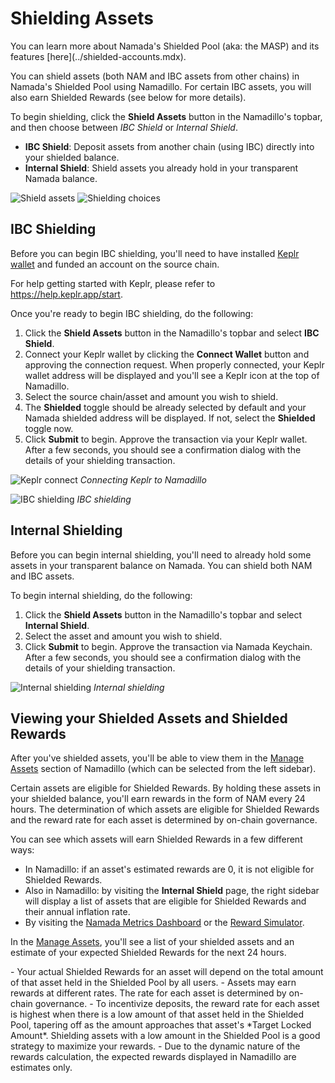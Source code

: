 
# Shielding Assets

<Callout type="info">
You can learn more about Namada's Shielded Pool (aka: the MASP) and its features [here](../shielded-accounts.mdx). 
</Callout>

You can shield assets (both NAM and IBC assets from other chains) in Namada's Shielded Pool using Namadillo. For certain IBC assets, you will also earn Shielded Rewards (see below for more details).   

To begin shielding, click the **Shield Assets** button in the Namadillo's topbar, and then choose between *IBC Shield* or *Internal Shield*.  

- **IBC Shield**: Deposit assets from another chain (using IBC) directly into your shielded balance.
- **Internal Shield**: Shield assets you already hold in your transparent Namada balance.

![Shield assets](../../../public/images/namadillo/action-buttons.png)
![Shielding choices](../../../public/images/namadillo/shield-choice.png)  

## IBC Shielding
Before you can begin IBC shielding, you'll need to have installed [Keplr wallet](https://www.keplr.app/) and funded an account on the source chain.  

For help getting started with Keplr, please refer to https://help.keplr.app/start.  

Once you're ready to begin IBC shielding, do the following:

1. Click the **Shield Assets** button in the Namadillo's topbar and select **IBC Shield**.
2. Connect your Keplr wallet by clicking the **Connect Wallet** button and approving the connection request. When properly connected, your Keplr wallet address will be displayed 
and you'll see a Keplr icon at the top of Namadillo.
3. Select the source chain/asset and amount you wish to shield.
4. The **Shielded** toggle should be already selected by default and your Namada shielded address will be displayed. If not, select the **Shielded** toggle now.
5. Click **Submit** to begin. Approve the transaction via your Keplr wallet. After a few seconds, you should see a confirmation dialog with the details of your shielding transaction.  

![Keplr connect](../../../public/images/namadillo/keplr-connect.png)
*Connecting Keplr to Namadillo*  

![IBC shielding](../../../public/images/namadillo/ibc-shield.png)
*IBC shielding*

## Internal Shielding
Before you can begin internal shielding, you'll need to already hold some assets in your transparent balance on Namada. You can shield both NAM and IBC assets.  

To begin internal shielding, do the following:

1. Click the **Shield Assets** button in the Namadillo's topbar and select **Internal Shield**.
2. Select the asset and amount you wish to shield.
3. Click **Submit** to begin. Approve the transaction via Namada Keychain. After a few seconds, you should see a confirmation dialog with the details of your shielding transaction.  

![Internal shielding](../../../public/images/namadillo/int-shield.png)
*Internal shielding*

## Viewing your Shielded Assets and Shielded Rewards
After you've shielded assets, you'll be able to view them in the [Manage Assets](./assets.mdx) section of Namadillo (which can be selected from the left sidebar).  

Certain assets are eligible for Shielded Rewards. By holding these assets in your shielded balance, you'll earn rewards in the form of NAM every 24 hours. The determination 
of which assets are eligible for Shielded Rewards and the reward rate for each asset is determined by on-chain governance.  

You can see which assets will earn Shielded Rewards in a few different ways:  
- In Namadillo: if an asset's estimated rewards are 0, it is not eligible for Shielded Rewards.
- Also in Namadillo: by visiting the **Internal Shield** page, the right sidebar will display a list of assets that are eligible for Shielded Rewards and their annual inflation rate.
- By visiting the [Namada Metrics Dashboard](https://metrics.namada.net) or the [Reward Simulator](https://rewardsim.luminara.icu).

In the [Manage Assets](./assets.mdx), you'll see a list of your shielded assets and an estimate of your expected Shielded Rewards for the next 24 hours.  

<Callout type="info">
- Your actual Shielded Rewards for an asset will depend on the total amount of that asset held in the Shielded Pool by all users.
- Assets may earn rewards at different rates. The rate for each asset is determined by on-chain governance.
- To incentivize deposits, the reward rate for each asset is highest when there is a low amount of that asset held in the Shielded Pool, tapering off as the amount approaches 
that asset's *Target Locked Amount*. Shielding assets with a low amount in the Shielded Pool is a good strategy to maximize your rewards.
- Due to the dynamic nature of the rewards calculation, the expected rewards displayed in Namadillo are estimates only.
</Callout>
